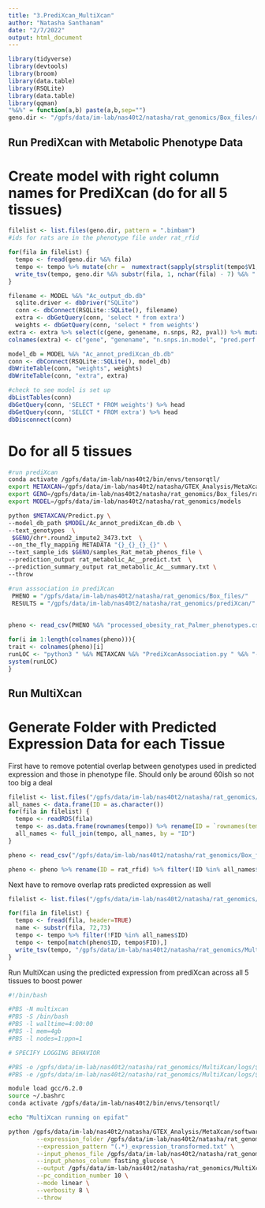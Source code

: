 ```yaml
---
title: "3.PrediXcan_MultiXcan"
author: "Natasha Santhanam"
date: "2/7/2022"
output: html_document
---
```


```r
library(tidyverse)
library(devtools)
library(broom)
library(data.table)
library(RSQLite)
library(data.table)
library(qqman)
"%&%" = function(a,b) paste(a,b,sep="")
geno.dir <- "/gpfs/data/im-lab/nas40t2/natasha/rat_genomics/Box_files/rat_genotypes_LD_pruned_0.95/"
```

## Run PrediXcan with Metabolic Phenotype Data

# Create model with right column names for PrediXcan (do for all 5 tissues)
```r
filelist <- list.files(geno.dir, pattern = ".bimbam")
#ids for rats are in the phenotype file under rat_rfid

for(fila in filelist) {
  tempo <- fread(geno.dir %&% fila)
  tempo <- tempo %>% mutate(chr =  numextract(sapply(strsplit(tempo$V1, ":"), `[`, 1)), .before = V1) %>% mutate(pos = numextract(sapply(strsplit(tempo$V1, ":"), `[`, 2)), .before = V2) %>% mutate(maf = 0, .before = V4)
  write_tsv(tempo, geno.dir %&% substr(fila, 1, nchar(fila) - 7) %&% ".txt", col_names = FALSE)
}
```


```r
filename <- MODEL %&% "Ac_output_db.db"
  sqlite.driver <- dbDriver("SQLite")
  conn <- dbConnect(RSQLite::SQLite(), filename)
  extra <- dbGetQuery(conn, 'select * from extra')
  weights <- dbGetQuery(conn, 'select * from weights')
extra <- extra %>% select(c(gene, genename, n.snps, R2, pval)) %>% mutate(pred.perf.qval = NA) 
colnames(extra) <- c("gene", "genename", "n.snps.in.model", "pred.perf.R2", "pred.perf.pval", "pred.perf.qval")
```


```r
model_db = MODEL %&% "Ac_annot_prediXcan_db.db"
conn <- dbConnect(RSQLite::SQLite(), model_db)
dbWriteTable(conn, "weights", weights)
dbWriteTable(conn, "extra", extra)

#check to see model is set up 
dbListTables(conn)
dbGetQuery(conn, 'SELECT * FROM weights') %>% head
dbGetQuery(conn, 'SELECT * FROM extra') %>% head
dbDisconnect(conn)
```

# Do for all 5 tissues 
```bash
#run prediXcan
conda activate /gpfs/data/im-lab/nas40t2/bin/envs/tensorqtl/ 
export METAXCAN=/gpfs/data/im-lab/nas40t2/natasha/GTEX_Analysis/MetaXcan/software
export GENO=/gpfs/data/im-lab/nas40t2/natasha/rat_genomics/Box_files/rat_genotypes_LD_pruned_0.95
export MODEL=/gpfs/data/im-lab/nas40t2/natasha/rat_genomics/models

python $METAXCAN/Predict.py \
--model_db_path $MODEL/Ac_annot_prediXcan_db.db \
--text_genotypes  \
 $GENO/chr*.round2_impute2_3473.txt  \
--on_the_fly_mapping METADATA "{}_{}_{}_{}" \
--text_sample_ids $GENO/samples_Rat_metab_phenos_file \
--prediction_output rat_metabolic_Ac__predict.txt  \
--prediction_summary_output rat_metabolic_Ac__summary.txt \
--throw
```

```r
#run asssociation in prediXcan
 PHENO = "/gpfs/data/im-lab/nas40t2/natasha/rat_genomics/Box_files/"
 RESULTS = "/gpfs/data/im-lab/nas40t2/natasha/rat_genomics/prediXcan/"
 
 
pheno <- read_csv(PHENO %&% "processed_obesity_rat_Palmer_phenotypes.csv", col_names = TRUE)

for(i in 1:length(colnames(pheno))){
trait <- colnames(pheno)[i]
runLOC <- "python3 " %&% METAXCAN %&% "PrediXcanAssociation.py " %&% "--expression_file " %&% RESULTS %&% "rat_metabolic_Ac__predict.txt --input_phenos_file " %&% PHENO %&% "processed_obesity_rat_Palmer_cols_phenotypes.txt " %&% "--input_phenos_column " %&% i %&%  " --output " %&% RESULTS %&% "associations/rat_Palmer__association_" %&% trait %&% "_.txt --verbosity 9 --throw"
system(runLOC)
}
```


## Run MultiXcan

# Generate Folder with Predicted Expression Data for each Tissue

First have to remove potential overlap between genotypes used in predicted expression and those in phenotype file. Should only be around 60ish so not too big a deal

```r
filelist <- list.files("/gpfs/data/im-lab/nas40t2/natasha/rat_genomics/expression", pattern = ".RDS", full.names = TRUE)
all_names <- data.frame(ID = as.character())
for(fila in filelist) {
  tempo <- readRDS(fila)
  tempo <- as.data.frame(rownames(tempo)) %>% rename(ID = `rownames(tempo)`)
  all_names <- full_join(tempo, all_names, by = "ID")
}
```


```r
pheno <- read_csv("/gpfs/data/im-lab/nas40t2/natasha/rat_genomics/Box_files/processed_obesity_rat_Palmer_phenotypes.csv", col_names=TRUE)

pheno <- pheno %>% rename(ID = rat_rfid) %>% filter(!ID %in% all_names$ID)
```


Next have to remove overlap rats predicted expression as well
```r
filelist <- list.files("/gpfs/data/im-lab/nas40t2/natasha/rat_genomics/prediXcan", pattern = "__predict.txt", full.names = TRUE)

for(fila in filelist) {
  tempo <- fread(fila, header=TRUE)
  name <- substr(fila, 72,73)
  tempo <- tempo %>% filter(!FID %in% all_names$ID)
  tempo <- tempo[match(pheno$ID, tempo$FID),]
  write_tsv(tempo, "/gpfs/data/im-lab/nas40t2/natasha/rat_genomics/MultiXcan/expr/" %&% name %&% ".txt")
}
```


Run MultiXcan using the predicted expression from prediXcan across all 5 tissues to boost power
```bash
#!/bin/bash

#PBS -N multixcan
#PBS -S /bin/bash
#PBS -l walltime=4:00:00
#PBS -l mem=4gb
#PBS -l nodes=1:ppn=1

# SPECIFY LOGGING BEHAVIOR

#PBS -o /gpfs/data/im-lab/nas40t2/natasha/rat_genomics/MultiXcan/logs/${PBS_JOBNAME}.${PBS_JOBID}.log
#PBS -e /gpfs/data/im-lab/nas40t2/natasha/rat_genomics/MultiXcan/logs/${PBS_JOBNAME}.${PBS_JOBID}.err

module load gcc/6.2.0
source ~/.bashrc 
conda activate /gpfs/data/im-lab/nas40t2/bin/envs/tensorqtl/

echo "MultiXcan running on epifat"

python /gpfs/data/im-lab/nas40t2/natasha/GTEX_Analysis/MetaXcan/software/MulTiXcan.py \
        --expression_folder /gpfs/data/im-lab/nas40t2/natasha/rat_genomics/MultiXcan/expr \
        --expression_pattern "(.*)_expression_transformed.txt" \
        --input_phenos_file /gpfs/data/im-lab/nas40t2/natasha/rat_genomics/MultiXcan/metabolic_trait_phenos_MultiXcan.txt \
        --input_phenos_column fasting_glucose \
        --output /gpfs/data/im-lab/nas40t2/natasha/rat_genomics/MultiXcan/results/fasting_glucose_predict_assoc.txt \
        --pc_condition_number 10 \
        --mode linear \
        --verbosity 8 \
        --throw
```
